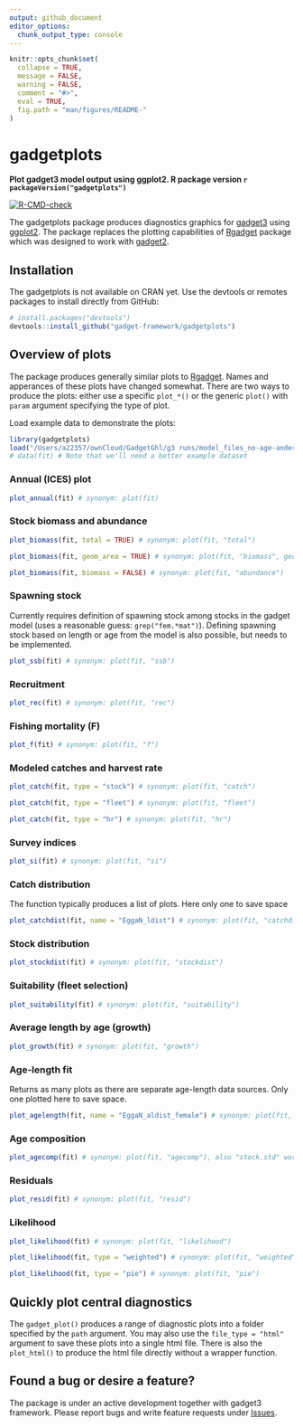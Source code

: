 ```yaml
---
output: github_document
editor_options: 
  chunk_output_type: console
---
```


```r
knitr::opts_chunk$set(
  collapse = TRUE,
  message = FALSE, 
  warning = FALSE,
  comment = "#>",
  eval = TRUE,
  fig.path = "man/figures/README-"
)
```

# gadgetplots
**Plot gadget3 model output using ggplot2. R package version `r packageVersion("gadgetplots")`**

<!-- badges: start -->
[![R-CMD-check](https://github.com/gadget-framework/gadgetplots/workflows/R-CMD-check/badge.svg)](https://github.com/gadget-framework/gadgetplots/actions)
<!-- badges: end -->

The gadgetplots package produces diagnostics graphics for [gadget3](https://github.com/gadget-framework/gadget3) using [ggplot2](https://ggplot2.tidyverse.org/reference). The package replaces the plotting capabilities of [Rgadget](https://github.com/gadget-framework/rgadget) package which was designed to work with [gadget2](https://github.com/gadget-framework/gadget2). 

## Installation

The gadgetplots is not available on CRAN yet. Use the devtools or remotes packages to install directly from GitHub:

```r
# install.packages("devtools")
devtools::install_github("gadget-framework/gadgetplots")
```

## Overview of plots

The package produces generally similar plots to [Rgadget](https://github.com/gadget-framework/rgadget). Names and apperances of these plots have changed somewhat. There are two ways to produce the plots: either use a specific `plot_*()` or the generic `plot()` with `param` argument specifying the type of plot.

Load example data to demonstrate the plots:

```r
library(gadgetplots)
load("/Users/a22357/ownCloud/GadgetGhl/g3 runs/model_files_no-age-andersen_20221005/data/Optimized TMB model fit.rda")
# data(fit) # Note that we'll need a better example dataset
```

### Annual (ICES) plot

```r
plot_annual(fit) # synonym: plot(fit)
```

### Stock biomass and abundance

```r
plot_biomass(fit, total = TRUE) # synonym: plot(fit, "total")
```

```r
plot_biomass(fit, geom_area = TRUE) # synonym: plot(fit, "biomass", geom_area = TRUE)
```

```r
plot_biomass(fit, biomass = FALSE) # synonym: plot(fit, "abundance")
```

### Spawning stock

Currently requires definition of spawning stock among stocks in the gadget model (uses a reasonable guess: `grep("fem.*mat")`). Defining spawning stock based on length or age from the model is also possible, but needs to be implemented.

```r
plot_ssb(fit) # synonym: plot(fit, "ssb")
```

### Recruitment

```r
plot_rec(fit) # synonym: plot(fit, "rec")
```

### Fishing mortality (F)

```r
plot_f(fit) # synonym: plot(fit, "f")
```

### Modeled catches and harvest rate

```r
plot_catch(fit, type = "stock") # synonym: plot(fit, "catch")
```

```r
plot_catch(fit, type = "fleet") # synonym: plot(fit, "fleet")
```

```r
plot_catch(fit, type = "hr") # synonym: plot(fit, "hr")
```

### Survey indices

```r
plot_si(fit) # synonym: plot(fit, "si")
```

### Catch distribution

The function typically produces a list of plots. Here only one to save space

```r
plot_catchdist(fit, name = "EggaN_ldist") # synonym: plot(fit, "catchdist")
```

### Stock distribution

```r
plot_stockdist(fit) # synonym: plot(fit, "stockdist")
```

### Suitability (fleet selection)

```r
plot_suitability(fit) # synonym: plot(fit, "suitability")
```

### Average length by age (growth)

```r
plot_growth(fit) # synonym: plot(fit, "growth")
```

### Age-length fit

Returns as many plots as there are separate age-length data sources. Only one plotted here to save space.

```r
plot_agelength(fit, name = "EggaN_aldist_female") # synonym: plot(fit, "agelength")
```

### Age composition

```r
plot_agecomp(fit) # synonym: plot(fit, "agecomp"), also "stock.std" works
```

### Residuals

```r
plot_resid(fit) # synonym: plot(fit, "resid")
```

### Likelihood

```r
plot_likelihood(fit) # synonym: plot(fit, "likelihood")
```

```r
plot_likelihood(fit, type = "weighted") # synonym: plot(fit, "weighted")
```

```r
plot_likelihood(fit, type = "pie") # synonym: plot(fit, "pie")
```

## Quickly plot central diagnostics

The `gadget_plot()` produces a range of diagnostic plots into a folder specified by the `path` argument. You may also use the `file_type = "html"` argument to save these plots into a single html file. There is also the `plot_html()` to produce the html file directly without a wrapper function. 

## Found a bug or desire a feature?

The package is under an active development together with gadget3 framework. Please report bugs and write feature requests under [Issues](https://github.com/gadget-framework/gadgetplots/issues).




